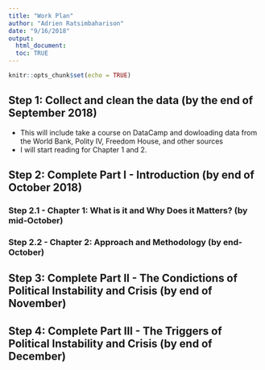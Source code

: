 ```yaml
---
title: "Work Plan"
author: "Adrien Ratsimbaharison"
date: "9/16/2018"
output: 
  html_document:
  toc: TRUE
---
```


```r
knitr::opts_chunk$set(echo = TRUE)
```

## Step 1: Collect and clean the data (by the end of September 2018)

- This will include take a course on DataCamp and dowloading data from the World Bank, Polity IV, Freedom House, and other sources
- I will start reading for Chapter 1 and 2.

## Step 2: Complete Part I - Introduction (by end of October 2018)

### Step 2.1 - Chapter 1: What is it and Why Does it Matters? (by mid-October)

### Step 2.2 - Chapter 2: Approach and Methodology (by end-October)


## Step 3: Complete Part II - The Condictions of Political Instability and Crisis (by end of November)


## Step 4: Complete Part III - The Triggers of Political Instability and Crisis (by end of December)

